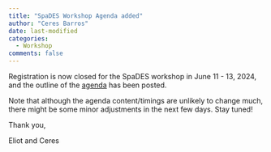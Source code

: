 ```yaml
---
title: "SpaDES Workshop Agenda added"
author: "Ceres Barros"
date: last-modified
categories:
  - Workshop
comments: false
---
```


Registration is now closed for the SpaDES workshop in June 11 - 13,
2024, and the outline of the
[agenda](../workshops/June-2024-SpaDES-workshop.qmd) has been posted.

Note that although the agenda content/timings are unlikely to change
much, there might be some minor adjustments in the next few days. Stay
tuned!

Thank you,

Eliot and Ceres
